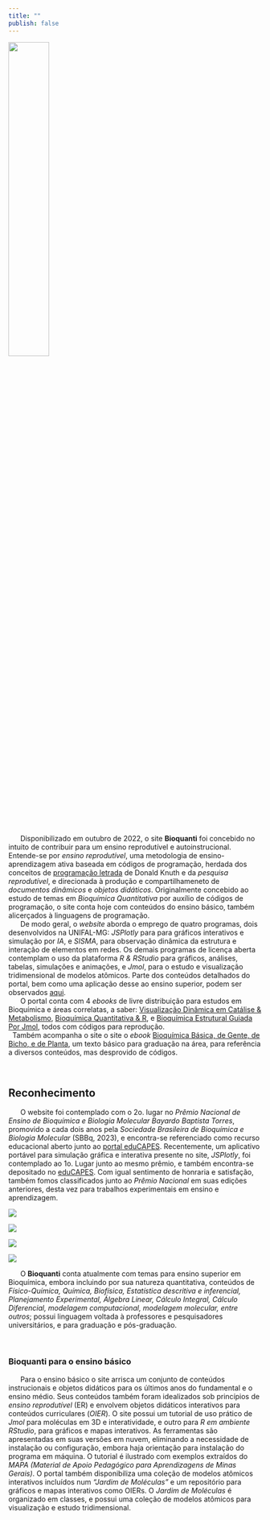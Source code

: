 ```yaml
---
title: ""
publish: false
---
```


![](logo-bioquanti_fullname.png){width="40%" fig-align="left"}


|       Disponibilizado em outubro de 2022, o site **Bioquanti** foi concebido no intuito de contribuir para um ensino reprodutível e autoinstrucional. Entende-se por *ensino reprodutível*, uma metodologia de ensino-aprendizagem ativa baseada em códigos de programação, herdada dos conceitos de [programação letrada](https://academic.oup.com/comjnl/article-abstract/27/2/97/343244?login=true) de Donald Knuth e da *pesquisa reprodutível*, e direcionada à produção e compartilhameneto de *documentos dinâmicos* e *objetos didáticos*. Originalmente concebido ao estudo de temas em *Bioquímica Quantitativa* por auxílio de códigos de programação, o site conta hoje com conteúdos do ensino básico, também alicerçados à linguagens de programação.

|       De modo geral, o *website* aborda o emprego de quatro programas, dois desenvolvidos na UNIFAL-MG: *JSPlotly* para para gráficos interativos e simulação por *IA*, e *SISMA*, para observação dinâmica da estrutura e interação de elementos em redes. Os demais programas de licença aberta contemplam o uso da plataforma *R & RStudio* para gráficos, análises, tabelas, simulações e animações, e *Jmol*, para o estudo e visualização tridimensional de modelos atômicos. Parte dos conteúdos detalhados do portal, bem como uma aplicação desse ao ensino superior, podem ser observados [aqui](https://www.bioquimica.org.br/index.php/REB/article/view/1058). 

|       O portal conta com 4 *ebooks* de livre distribuição para estudos em Bioquímica e áreas correlatas, a saber: [Visualização Dinâmica em Catálise & Metabolismo](http://dx.doi.org/10.13140/RG.2.2.25027.92964), [Bioquímica Quantitativa & R](http://dx.doi.org/10.13140/RG.2.2.36090.40644), e [Bioquímica Estrutural Guiada Por Jmol](http://dx.doi.org/10.13140/RG.2.2.29268.10882), todos com códigos para reprodução.

|   Também acompanha o site o site o *ebook* [Bioquímica Básica, de Gente, de Bicho, e de Planta](/nivel/superior/biqTxT/index_txt.qmd), um texto básico para graduação na área, para referência a diversos conteúdos, mas desprovido de códigos.
\

## Reconhecimento

|       O website foi contemplado com o 2o. lugar no *Prêmio Nacional de Ensino de Bioquímica e Biologia Molecular Bayardo Baptista Torres*, promovido a cada dois anos pela *Sociedade Brasileira de Bioquímica e Biologia Molecular* (SBBq, 2023), e encontra-se referenciado como recurso educacional aberto junto ao [portal eduCAPES](https://educapes.capes.gov.br/handle/capes/748598). Recentemente, um aplicativo portável para simulação gráfica e interativa presente no site, *JSPlotly*, foi contemplado ao 1o. Lugar junto ao mesmo prêmio, e também encontra-se depositado no [eduCAPES](https://educapes.capes.gov.br/handle/capes/972869). Com igual sentimento de honraria e satisfação, também fomos classificados junto ao *Prêmio Nacional* em suas edições anteriores, desta vez para trabalhos experimentais em ensino e aprendizagem.

::: {layout-ncol=5}

[![](premio1lugar_bg.png)](https://www.bioquimica.org.br/index.php/REB/announcement/view/57)

[![](premio2lugar_bg.png)](https://www2.sbbq.org.br/reuniao/reuniao-2023.html)

[![](premio1lugar2019_bg.png)](https://www2.sbbq.org.br/reuniao/bayardo2019.html)

[![](premio2lugar2017_bg.png)](https://www2.sbbq.org.br/reuniao/premiobayardo2017.html) 
:::

|       O **Bioquanti** conta atualmente com temas para ensino superior em  Bioquímica, embora incluindo por sua natureza quantitativa, conteúdos de *Físico-Química, Química, Biofísica, Estatística descritiva e inferencial, Planejamento Experimental, Álgebra Linear, Cálculo Integral, Cálculo Diferencial, modelagem computacional, modelagem molecular, entre outros*; possui linguagem voltada à professores e pesquisadores universitários, e para graduação e pós-graduação.
\

### **Bioquanti** para o ensino básico

|       Para o ensino básico o site arrisca um conjunto de conteúdos instrucionais e objetos didáticos para os últimos anos do fundamental e o ensino médio. Seus conteúdos também foram idealizados sob princípios de *ensino reprodutível* (ER) e envolvem objetos didáticos interativos para conteúdos curriculares (*OIER*). O site possui um tutorial de uso prático de *Jmol* para moléculas em 3D e interatividade, e outro para *R em ambiente RStudio*, para gráficos e mapas interativos. As ferramentas são apresentadas em suas versões em nuvem, eliminando a necessidade de instalação ou configuração, embora haja orientação para instalação do programa em máquina. O tutorial é ilustrado com exemplos extraídos do *MAPA (Material de Apoio Pedagógico para Aprendizagens de Minas Gerais)*. O portal também disponibiliza uma coleção de modelos atômicos interativos incluídos num *“Jardim de Moléculas”* e um repositório para gráficos e mapas interativos como OIERs. O *Jardim de Moléculas* é organizado em classes, e possui uma coleção de modelos atômicos para visualização e estudo tridimensional. 




